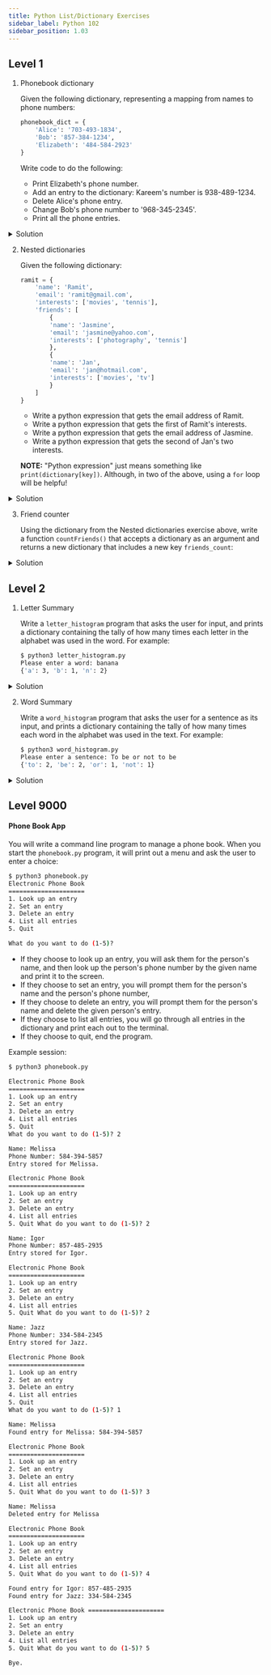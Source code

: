 ```yaml
---
title: Python List/Dictionary Exercises
sidebar_label: Python 102
sidebar_position: 1.03
---
```


## Level 1

1. Phonebook dictionary

    Given the following dictionary, representing a mapping from names to phone numbers:

    ```py
    phonebook_dict = {
        'Alice': '703-493-1834',
        'Bob': '857-384-1234',
        'Elizabeth': '484-584-2923'
    }
    ```

    Write code to do the following:

    - Print Elizabeth's phone number.
    - Add an entry to the dictionary: Kareem's number is 938-489-1234.
    - Delete Alice's phone entry.
    - Change Bob's phone number to '968-345-2345'.
    - Print all the phone entries.


<details>
    <summary>Solution</summary>
    ```py
    # Print Elizabeth's phone number.

    print(phonebook_dict['Elizabeth'])

    # Add an entry to the dictionary: Kareem's number is 938-489-1234.
    phonebook_dict['Kareem'] = '938-489-1234'

    # #Delete Alice's phone entry.
    del phonebook_dict['Alice']

    # Change Bob's phone number to '968-345-2345'.
    phonebook_dict['Bob'] = '968-345-2345'

    # Print all the phone entries.
    for person in phonebook_dict:
        print('%s: %s' % (person, phonebook_dict[person]))

    # #Print all the phone entries, alternative version
    for person, phone in phonebook_dict.items():
        print("%s: %s" % (person, phone))
    ```
</details>

2. Nested dictionaries

    Given the following dictionary:

    ```py
    ramit = {
        'name': 'Ramit',
        'email': 'ramit@gmail.com',
        'interests': ['movies', 'tennis'],
        'friends': [
            {
            'name': 'Jasmine',
            'email': 'jasmine@yahoo.com',
            'interests': ['photography', 'tennis']
            },
            {
            'name': 'Jan',
            'email': 'jan@hotmail.com',
            'interests': ['movies', 'tv']
            }
        ]
    }
    ```

    - Write a python expression that gets the email address of Ramit.
    - Write a python expression that gets the first of Ramit's interests.
    - Write a python expression that gets the email address of Jasmine.
    - Write a python expression that gets the second of Jan's two interests.

    **NOTE:**
    "Python expression" just means something like `print(dictionary[key])`. Although, in two of the above, using a `for` loop will be helpfu!

<details>
    <summary>Solution</summary>
    ```py

    # Write a python expression that gets the email address of Ramit.
    print(ramit['email'])

    # Write a python expression that gets the first of Ramit's interests.
    print(ramit['interests'][0])

    # Write a python expression that gets the email address of Jasmine.
    for f in ramit['friends']:
        if f['name'] == 'Jasmine':
            print(f['email'])

    # Write a python expression that gets the second of Jan's two interests.
    for f in ramit['friends']:
        if f['name'] == 'Jan':
            print(f['interests'][1])
    ```
</details>


3. Friend counter

    Using the dictionary from the Nested dictionaries exercise above, write a function `countFriends()` that accepts a dictionary as an argument and returns a new dictionary that includes a new key `friends_count`:

<details>
<summary>Solution</summary>
    ```py
    # Solution 1
    def countFriends2(someDictionary):
        newDictionary = someDictionary.copy()
        newDictionary["friends_count"] = len(newDictionary['friends'])
        return newDictionary

    # Printing the result is optional,
    # but is the easiest way to verify the update
    print(countFriends2(ramit))
    ```
</details>

## Level 2

1. Letter Summary

    Write a `letter_histogram` program that asks the user for input, and prints a dictionary containing the tally of how many times each letter in the alphabet was used in the word. For example:

    ```sh
    $ python3 letter_histogram.py
    Please enter a word: banana
    {'a': 3, 'b': 1, 'n': 2}
    ```

<details>
    <summary>Solution</summary>
    ```py
    def letter_histogram(word):
        histogram = {}
        for l in word:
            if l in histogram:
                histogram[l] = histogram[l] + 1
            else:
                histogram[l] = 1
        return histogram

    print(letter_histogram('abracadabrabarracuda'))
    ```
</details>

2. Word Summary

    Write a `word_histogram` program that asks the user for a sentence as its input, and prints a dictionary containing the tally of how many times each word in the alphabet was used in the text. For example:

    ```sh
    $ python3 word_histogram.py
    Please enter a sentence: To be or not to be
    {'to': 2, 'be': 2, 'or': 1, 'not': 1}
    ```

<details>
    <summary>Solution</summary>
    ```py
    def word_histogram(paragraph):
        histogram = {}
        word_list = paragraph.split()
        for word in word_list:
            if word in histogram:
                histogram[word] = histogram[word] + 1
            else:
                histogram[word] = 1
        return histogram

    print(word_histogram('to be or not to be'))
    ```
</details>

## Level 9000

#### Phone Book App

You will write a command line program to manage a phone book. When you start the `phonebook.py` program, it will print out a menu and ask the user to enter a choice:

```sh
$ python3 phonebook.py
Electronic Phone Book
=====================
1. Look up an entry
2. Set an entry
3. Delete an entry
4. List all entries
5. Quit

What do you want to do (1-5)?
```

- If they choose to look up an entry, you will ask them for the person's name, and then look up the person's phone number by the given name and print it to the screen.
- If they choose to set an entry, you will prompt them for the person's name and the person's phone number,
- If they choose to delete an entry, you will prompt them for the person's name and delete the given person's entry.
- If they choose to list all entries, you will go through all entries in the dictionary and print each out to the terminal.
- If they choose to quit, end the program.

Example session:

```sh
$ python3 phonebook.py

Electronic Phone Book
=====================
1. Look up an entry
2. Set an entry
3. Delete an entry
4. List all entries
5. Quit
What do you want to do (1-5)? 2

Name: Melissa
Phone Number: 584-394-5857
Entry stored for Melissa.

Electronic Phone Book
=====================
1. Look up an entry
2. Set an entry
3. Delete an entry
4. List all entries
5. Quit What do you want to do (1-5)? 2

Name: Igor
Phone Number: 857-485-2935
Entry stored for Igor.

Electronic Phone Book
=====================
1. Look up an entry
2. Set an entry
3. Delete an entry
4. List all entries
5. Quit What do you want to do (1-5)? 2

Name: Jazz
Phone Number: 334-584-2345
Entry stored for Jazz.

Electronic Phone Book
=====================
1. Look up an entry
2. Set an entry
3. Delete an entry
4. List all entries
5. Quit
What do you want to do (1-5)? 1

Name: Melissa
Found entry for Melissa: 584-394-5857

Electronic Phone Book
=====================
1. Look up an entry
2. Set an entry
3. Delete an entry
4. List all entries
5. Quit What do you want to do (1-5)? 3

Name: Melissa
Deleted entry for Melissa

Electronic Phone Book
=====================
1. Look up an entry
2. Set an entry
3. Delete an entry
4. List all entries
5. Quit What do you want to do (1-5)? 4

Found entry for Igor: 857-485-2935
Found entry for Jazz: 334-584-2345

Electronic Phone Book =====================
1. Look up an entry
2. Set an entry
3. Delete an entry
4. List all entries
5. Quit What do you want to do (1-5)? 5

Bye.
```
